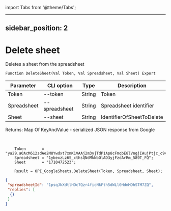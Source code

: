﻿import Tabs from '@theme/Tabs';

---
sidebar_position: 2
---

# Delete sheet
 Deletes a sheet from the spreadsheet



`Function DeleteSheet(Val Token, Val Spreadsheet, Val Sheet) Export`

  | Parameter | CLI option | Type | Description |
  |-|-|-|-|
  | Token | --token | String | Token |
  | Spreadsheet | --spreadsheet | String | Spreadsheet identifier |
  | Sheet | --sheet | String | IdentifierOfSheetToDelete |

  
  Returns:  Map Of KeyAndValue - serialized JSON response from Google

<br/>




```bsl title="Code example"
    Token       = "ya29.a0AcM612zdAe2M8Ywdxt7xmK1VAAj2m3yjTdP1Ap8cFmqbE8lVngjIAujPtjc_c94MCuKNLfn7MSssBd6NfMXDQDrHMUv7Fgjp7cjuXk68n...";
    Spreadsheet = "1ybexzLz6S_cthsQNdMkNbOlAD3yjFzdArRm_589T_FQ";
    Sheet       = "1710472523";

    Result = OPI_GoogleSheets.DeleteSheet(Token, Spreadsheet, Sheet);
```
 



```json title="Result"
{
 "spreadsheetId": "1psqJkXdtlHOc7Qzr4ficNkFth5dWLl0HdmMDhSTM7ZQ",
 "replies": [
  {}
 ]
}
```
